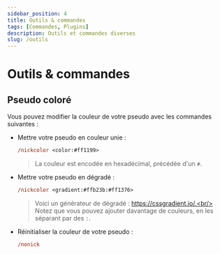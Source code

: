 ```yaml
---
sidebar_position: 4
title: Outils & commandes
tags: [Commandes, Plugins]
description: Outils et commandes diverses
slug: /outils
---
```


# Outils & commandes

## Pseudo coloré

Vous pouvez modifier la couleur de votre pseudo avec les commandes suivantes :

* Mettre votre pseudo en couleur unie :
    ```ps
    /nickcolor <color:#ff1199>
    ```
    > La couleur est encodée en hexadécimal, précédée d'un `#`.
* Mettre votre pseudo en dégradé :
    ```ps
    /nickcolor <gradient:#ffb23b:#ff1376>
    ```
    > Voici un générateur de dégradé : https://cssgradient.io/.<br/>
    > Notez que vous pouvez ajouter davantage de couleurs, en les séparant par des `:`.
* Réinitialiser la couleur de votre pseudo :
    ```ps
    /nonick
    ```